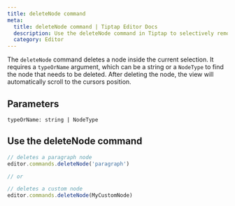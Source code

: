 ```yaml
---
title: deleteNode command
meta:
  title: deleteNode command | Tiptap Editor Docs
  description: Use the deleteNode command in Tiptap to selectively remove nodes from your document. Learn more in the docs.
  category: Editor
---
```


The `deleteNode` command deletes a node inside the current selection. It requires a `typeOrName` argument, which can be a string or a `NodeType` to find the node that needs to be deleted. After deleting the node, the view will automatically scroll to the cursors position.

## Parameters

`typeOrName: string | NodeType`

## Use the deleteNode command

```js
// deletes a paragraph node
editor.commands.deleteNode('paragraph')

// or

// deletes a custom node
editor.commands.deleteNode(MyCustomNode)
```
